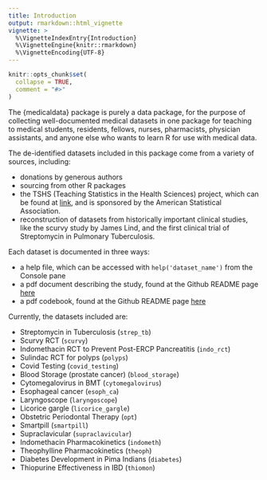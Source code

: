```yaml
---
title: Introduction
output: rmarkdown::html_vignette
vignette: >
  %\VignetteIndexEntry{Introduction}
  %\VignetteEngine{knitr::rmarkdown}
  %\VignetteEncoding{UTF-8}
---
```


```r
knitr::opts_chunk$set(
  collapse = TRUE,
  comment = "#>"
)
```

The {medicaldata} package is purely a data package, for the purpose of collecting well-documented medical datasets in one package for teaching to medical students, residents, fellows, nurses, pharmacists, physician assistants, and anyone else who wants to learn R for use with medical data. 

The de-identified datasets included in this package come from a variety of sources, including:

- donations by generous authors
- sourcing from other R packages
- the TSHS (Teaching Statistics in the Health Sciences) project, which can be found at [link](https://www.causeweb.org/tshs/), and is sponsored by the American Statistical Association. 
- reconstruction of datasets from historically important clinical studies, like the scurvy study by James Lind, and the first clinical trial of Streptomycin in Pulmonary Tuberculosis.

Each dataset is documented in three ways:

- a help file, which can be accessed with `help('dataset_name')` from the Console pane 
- a pdf document describing the study, found at the Github README page [here](https://github.com/higgi13425/medicaldata)
- a pdf codebook, found at the Github README page [here](https://github.com/higgi13425/medicaldata)

Currently, the datasets included are:
 
- Streptomycin in Tuberculosis (`strep_tb`)
- Scurvy RCT (`scurvy`)
- Indomethacin RCT to Prevent Post-ERCP Pancreatitis (`indo_rct`)
- Sulindac RCT for polyps (`polyps`)
- Covid Testing (`covid_testing`)
- Blood Storage (prostate cancer) (`blood_storage`)
- Cytomegalovirus in BMT (`cytomegalovirus`)
- Esophageal cancer (`esoph_ca`)
- Laryngoscope (`laryngoscope`)
- Licorice gargle (`licorice_gargle`)
- Obstetric Periodontal Therapy (`opt`)
- Smartpill (`smartpill`)
- Supraclavicular (`supraclavicular`)
- Indomethacin Pharmacokinetics (`indometh`)
- Theophylline Pharmacokinetics (`theoph`)
- Diabetes Development in Pima Indians (`diabetes`)
- Thiopurine Effectiveness in IBD (`thiomon`)
